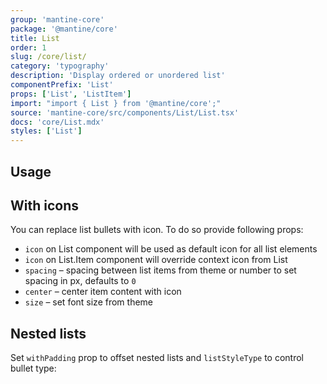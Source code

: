 ```yaml
---
group: 'mantine-core'
package: '@mantine/core'
title: List
order: 1
slug: /core/list/
category: 'typography'
description: 'Display ordered or unordered list'
componentPrefix: 'List'
props: ['List', 'ListItem']
import: "import { List } from '@mantine/core';"
source: 'mantine-core/src/components/List/List.tsx'
docs: 'core/List.mdx'
styles: ['List']
---
```



## Usage

<Demo data={ListDemos.configurator} />

## With icons

You can replace list bullets with icon. To do so provide following props:

- `icon` on List component will be used as default icon for all list elements
- `icon` on List.Item component will override context icon from List
- `spacing` – spacing between list items from theme or number to set spacing in px, defaults to `0`
- `center` – center item content with icon
- `size` – set font size from theme

<Demo data={ListDemos.icon} />

## Nested lists

Set `withPadding` prop to offset nested lists and `listStyleType` to control bullet type:

<Demo data={ListDemos.nested} />
